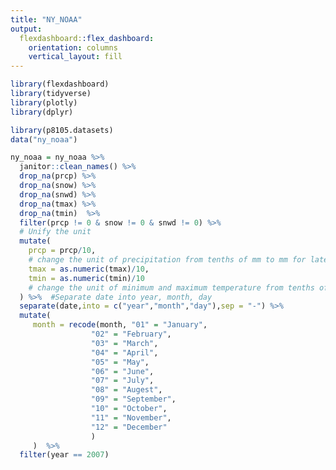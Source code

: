 ```yaml
---
title: "NY_NOAA"
output: 
  flexdashboard::flex_dashboard:
    orientation: columns
    vertical_layout: fill
---
```


```r
library(flexdashboard)
library(tidyverse)
library(plotly)
library(dplyr)
```

```r
library(p8105.datasets)
data("ny_noaa")
```

```r
ny_noaa = ny_noaa %>% 
  janitor::clean_names() %>% 
  drop_na(prcp) %>% 
  drop_na(snow) %>% 
  drop_na(snwd) %>% 
  drop_na(tmax) %>% 
  drop_na(tmin)  %>% 
  filter(prcp != 0 & snow != 0 & snwd != 0) %>% 
  # Unify the unit
  mutate(
    prcp = prcp/10,
    # change the unit of precipitation from tenths of mm to mm for later calculation
    tmax = as.numeric(tmax)/10,
    tmin = as.numeric(tmin)/10
    # change the unit of minimum and maximum temperature from tenths of degrees C to degrees C for later calculation
  ) %>%  #Separate date into year, month, day
  separate(date,into = c("year","month","day"),sep = "-") %>% 
  mutate(
     month = recode(month, "01" = "January",
                  "02" = "February",
                  "03" = "March",
                  "04" = "April",
                  "05" = "May",
                  "06" = "June",
                  "07" = "July",
                  "08" = "Augest",
                  "09" = "September",
                  "10" = "October",
                  "11" = "November", 
                  "12" = "December"
                  )
     )  %>% 
  filter(year == 2007)
```

